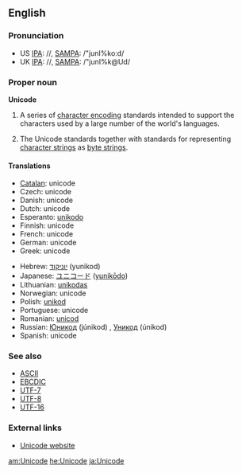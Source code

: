 ==English==

===Pronunciation===
*US [[w:IPA|IPA]]: /{{IPAchar|ˈjunɪˌkoːd}}/, [[w:SAMPA|SAMPA]]: /"junI%ko:d/
*UK [[w:IPA|IPA]]: /{{IPAchar|ˈjunɪˌkəʊd}}/, [[w:SAMPA|SAMPA]]: /"junI%k@Ud/

===Proper noun===
'''Unicode'''

# {{computing}} A series of [[character encoding]] standards intended to support the characters used by a large number of the world's languages.
# {{computing}} The Unicode standards together with standards for representing [[character strings]] as [[byte strings]].

====Translations====
{{top}}
*[[Catalan]]: unicode {{m}}
*Czech: unicode
*Danish: unicode
*Dutch: unicode {{f}}
*Esperanto: [[unikodo]]
*Finnish: unicode
*French: unicode {{m}}
*German: unicode
*Greek: unicode {{ν}}
{{mid}}
*Hebrew: [[יוניקוד]] (yunikod)
*Japanese: [[ユニコード]] ([[yunikōdo]])
*Lithuanian: [[unikodas]]
*Norwegian: unicode
*Polish: [[unikod]]
*Portuguese: unicode {{m}}
*Romanian: [[unicod]] {{m}}
*Russian: [[Юникод]] (júnikod) {{m}}, [[Уникод]] (únikod) {{m}}
*Spanish: unicode {{m}}
{{bottom}}

===See also===
*[[ASCII]]
*[[EBCDIC]]
*[[UTF-7]]
*[[UTF-8]]
*[[UTF-16]]

===External links===
{{wikipedia}}
*[http://www.unicode.org Unicode website]

[[am:Unicode]]
[[he:Unicode]]
[[ja:Unicode]]